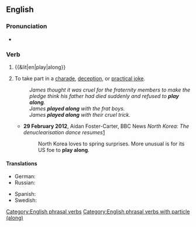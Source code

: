 ==English==

===Pronunciation===
* {{audio|en|En-au-play along.ogg|Audio (AU)}}

===Verb===
{{en-verb|plays along|playing along|played along}}

# {{&lit|en|play|along}}
# {{lb|en|idiomatic}} To take part in a [[charade]], [[deception]], or [[practical joke]].
#: ''James thought it was cruel for the fraternity members to make the pledge think his father had died suddenly and refused to '''play along'''.''
#: ''James '''played along''' with the frat boys.''
#: ''James '''played along''' with their cruel trick.''
#* '''29 February 2012''', Aidan Foster-Carter, BBC News ''North Korea: The denuclearisation dance resumes''[http://www.bbc.co.uk/news/world-asia-17213948]
#*: North Korea loves to spring surprises. More unusual is for its US foe to '''play along'''.

====Translations====
{{trans-top|2.}}
* German: {{t+|de|mitspielen}}
* Russian: {{t|ru|подыгрывать}}
{{trans-mid}}
* Spanish: {{t|es|seguir la corriente}}
* Swedish: {{t|sv|spela med}}
{{trans-bottom}}

[[Category:English phrasal verbs]]
[[Category:English phrasal verbs with particle (along)]]